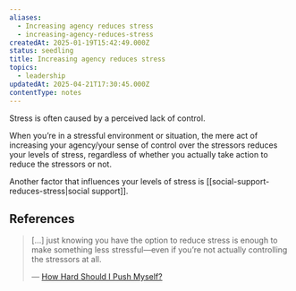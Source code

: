 ```yaml
---
aliases:
  - Increasing agency reduces stress
  - increasing-agency-reduces-stress
createdAt: 2025-01-19T15:42:49.000Z
status: seedling
title: Increasing agency reduces stress
topics:
  - leadership
updatedAt: 2025-04-21T17:30:45.000Z
contentType: notes
---
```

Stress is often caused by a perceived lack of control.

When you’re in a stressful environment or situation, the mere act of increasing your agency/your sense of control over the stressors reduces your levels of stress, regardless of whether you actually take action to reduce the stressors or not.

Another factor that influences your levels of stress is [[social-support-reduces-stress|social support]].

## References

> […] just knowing you have the option to reduce stress is enough to make something less stressful—even if you’re not actually controlling the stressors at all.
>
> — [How Hard Should I Push Myself?](https://readwise.io/bookreview/11303845?highlight=235390231)

